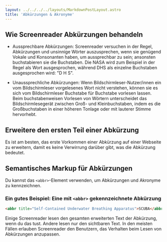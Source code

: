 ```yaml
---
layout: ../../../../layouts/MarkdownPostLayout.astro
title: 'Abkürzungen & Akronyme'
---
```


## Wie Screenreader Abkürzungen behandeln

- Aussprechbare Abkürzungen: Screenreader versuchen in der Regel, Abkürzungen und
  unsinnige Wörter auszusprechen, wenn sie genügend Vokale und Konsonanten haben,
  um aussprechbar zu sein; ansonsten buchstabieren sie die Buchstaben. Die NASA
  wird zum Beispiel in der Regel als Wort ausgesprochen, während DHS als einzelne
  Buchstaben ausgesprochen wird: "D H S".

- Unaussprechliche Abkürzungen: Wenn Bildschirmleser-Nutzer/innen ein vom
  Bildschirmleser vorgelesenes Wort nicht verstehen, können sie es sich vom
  Bildschirmleser Buchstabe für Buchstabe vorlesen lassen. Beim buchstabenweisen
  Vorlesen von Wörtern unterscheidet das Bildschirmlesegerät zwischen Groß- und
  Kleinbuchstaben, indem es die Großbuchstaben in einer höheren Tonlage oder mit
  lauterer Stimme hervorhebt.

## Erweitere den ersten Teil einer Abkürzung

Es ist am besten, das erste Vorkommen einer Abkürzung auf einer Webseite zu erweitern,
damit es keine Verwirrung darüber gibt, was die Abkürzung bedeutet.

## Semantisches Markup für Abkürzungen

Du kannst das `<abbr>`-Element verwenden, um Abkürzungen und Akronyme zu kennzeichnen.

### Ein gutes Beispiel: Eine mit `<abbr>` gekennzeichnete Abkürzung

```html
<abbr title="Self-Contained Underwater Breathing Apparatus">SCUBA</abbr>
```

Einige Screenreader lesen den gesamten erweiterten Text der Abkürzung, wenn du das
tust. Andere lesen nur den sichtbaren Text. In den meisten Fällen erlauben Screenreader
den Benutzern, das Verhalten beim Lesen von Abkürzungen anzupassen.
